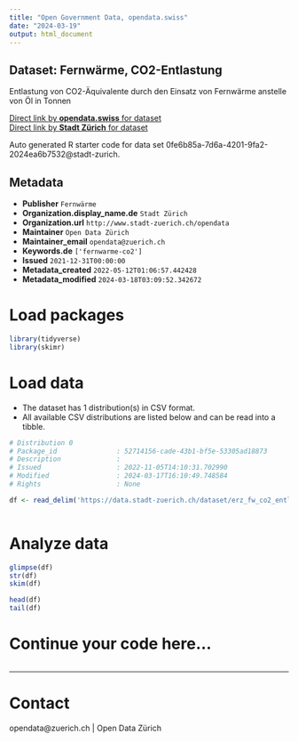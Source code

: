 ```yaml
---
title: "Open Government Data, opendata.swiss"
date: "2024-03-19"
output: html_document
---
```


## Dataset: Fernwärme, CO2-Entlastung


Entlastung von CO2-Äquivalente durch den Einsatz von Fernwärme anstelle von Öl in Tonnen


[Direct link by **opendata.swiss** for dataset](https://opendata.swiss/de/dataset/fernwarme-co2-entlastung)<br>
[Direct link by **Stadt Zürich** for dataset](https://data.stadt-zuerich.ch/dataset/erz_fw_co2_entlastung)

Auto generated R starter code for data set 0fe6b85a-7d6a-4201-9fa2-2024ea6b7532@stadt-zurich.

## Metadata

- **Publisher** `Fernwärme`
- **Organization.display_name.de** `Stadt Zürich`
- **Organization.url** `http://www.stadt-zuerich.ch/opendata`
- **Maintainer** `Open Data Zürich`
- **Maintainer_email** `opendata@zuerich.ch`
- **Keywords.de** `['fernwarme-co2']`
- **Issued** `2021-12-31T00:00:00`
- **Metadata_created** `2022-05-12T01:06:57.442428`
- **Metadata_modified** `2024-03-18T03:09:52.342672`


# Load packages

```r

library(tidyverse)
library(skimr)

```

# Load data

-   The dataset has 1 distribution(s) in CSV format.
-   All available CSV distributions are listed below and can be read into a tibble.

```r

# Distribution 0
# Package_id               : 52714156-cade-43b1-bf5e-53305ad18873
# Description              : 
# Issued                   : 2022-11-05T14:10:31.702990
# Modified                 : 2024-03-17T16:10:49.748584
# Rights                   : None

df <- read_delim('https://data.stadt-zuerich.ch/dataset/erz_fw_co2_entlastung/download/fw_co2_entlastung.csv')



```

# Analyze data

```r

glimpse(df)
str(df)
skim(df)

head(df)
tail(df)

```

# Continue your code here...

```r

```

------------------------------------------------------------------------

# Contact

opendata@zuerich.ch | Open Data Zürich
